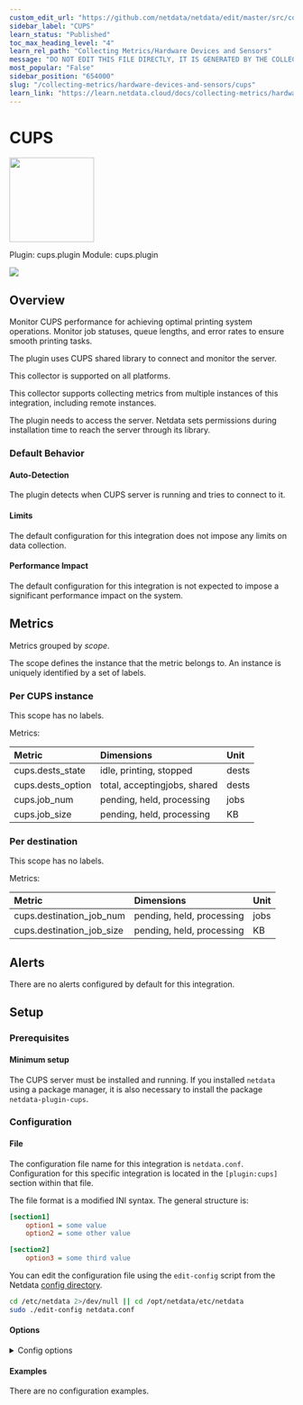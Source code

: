 ```yaml
---
custom_edit_url: "https://github.com/netdata/netdata/edit/master/src/collectors/cups.plugin/metadata.yaml"
sidebar_label: "CUPS"
learn_status: "Published"
toc_max_heading_level: "4"
learn_rel_path: "Collecting Metrics/Hardware Devices and Sensors"
message: "DO NOT EDIT THIS FILE DIRECTLY, IT IS GENERATED BY THE COLLECTOR'S metadata.yaml FILE"
most_popular: "False"
sidebar_position: "654000"
slug: "/collecting-metrics/hardware-devices-and-sensors/cups"
learn_link: "https://learn.netdata.cloud/docs/collecting-metrics/hardware-devices-and-sensors/cups"
---
```



# CUPS


<img src="https://netdata.cloud/img/cups.png" width="150"/>


Plugin: cups.plugin
Module: cups.plugin

<img src="https://img.shields.io/badge/maintained%20by-Netdata-%2300ab44" />

## Overview

Monitor CUPS performance for achieving optimal printing system operations. Monitor job statuses, queue lengths, and error rates to ensure smooth printing tasks.

The plugin uses CUPS shared library to connect and monitor the server.

This collector is supported on all platforms.

This collector supports collecting metrics from multiple instances of this integration, including remote instances.

The plugin needs to access the server. Netdata sets permissions during installation time to reach the server through its library.

### Default Behavior

#### Auto-Detection

The plugin detects when CUPS server is running and tries to connect to it.

#### Limits

The default configuration for this integration does not impose any limits on data collection.

#### Performance Impact

The default configuration for this integration is not expected to impose a significant performance impact on the system.


## Metrics

Metrics grouped by *scope*.

The scope defines the instance that the metric belongs to. An instance is uniquely identified by a set of labels.



### Per CUPS instance



This scope has no labels.

Metrics:

| Metric | Dimensions | Unit |
|:------|:----------|:----|
| cups.dests_state | idle, printing, stopped | dests |
| cups.dests_option | total, acceptingjobs, shared | dests |
| cups.job_num | pending, held, processing | jobs |
| cups.job_size | pending, held, processing | KB |

### Per destination



This scope has no labels.

Metrics:

| Metric | Dimensions | Unit |
|:------|:----------|:----|
| cups.destination_job_num | pending, held, processing | jobs |
| cups.destination_job_size | pending, held, processing | KB |



## Alerts

There are no alerts configured by default for this integration.


## Setup

### Prerequisites

#### Minimum setup

The CUPS server must be installed and running. If you installed `netdata` using a package manager, it is also necessary to install the package `netdata-plugin-cups`.


### Configuration

#### File

The configuration file name for this integration is `netdata.conf`.
Configuration for this specific integration is located in the `[plugin:cups]` section within that file.

The file format is a modified INI syntax. The general structure is:

```ini
[section1]
    option1 = some value
    option2 = some other value

[section2]
    option3 = some third value
```
You can edit the configuration file using the `edit-config` script from the
Netdata [config directory](/docs/netdata-agent/configuration#the-netdata-config-directory).

```bash
cd /etc/netdata 2>/dev/null || cd /opt/netdata/etc/netdata
sudo ./edit-config netdata.conf
```
#### Options



<details><summary>Config options</summary>

| Name | Description | Default | Required |
|:----|:-----------|:-------|:--------:|
| update every | Data collection frequency. | 1 | no |
| command options | Additional parameters for the collector |  | no |

</details>

#### Examples
There are no configuration examples.



